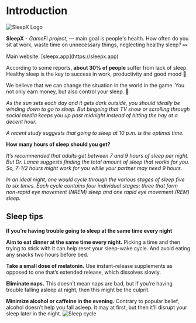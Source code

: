 <script async src="https://cdn.splitbee.io/sb.js"></script>

# Introduction


<Bleed>![SleepX Logo](http://cloud.sleepx.world/img/intro.png)</Bleed>


**SleepX** - *GameFi project*,  —  main goal is people's health. How often do you sit at work, waste time on unnecessary things, neglecting healthy sleep? 💤


<Callout>
  Main website:
  [sleepx.app](https://sleepx.app)
</Callout>


According to some reports, **about 30% of people** suffer from lack of sleep. Healthy sleep is the key to success in work, productivity and good mood 🔑

We believe that we can change the situation in the world in the game. You not only earn money, but also control your sleep. 💭

*As the sun sets each day and it gets dark outside, you should ideally be winding down to go to sleep. But bingeing that TV show or scrolling through social media keeps you up past midnight instead of hitting the hay at a decent hour.*

*A recent study suggests that going to sleep at 10 p.m. is the optimal time.*





****How many hours of sleep should you get?****

*It’s recommended that adults get between 7 and 9 hours of sleep per night. But Dr. Lance suggests finding the total amount of sleep that works for you. So, 7-1/2 hours might work for you while your partner may need 9 hours.*

*In an ideal night, one would cycle through the various stages of sleep five to six times. Each cycle contains four individual stages: three that form non-rapid eye movement (NREM) sleep and one rapid eye movement (REM) sleep.*






## Sleep tips

**If you’re having trouble going to sleep at the same time every night**

**Aim to eat dinner at the same time every night.** Picking a time and then trying to stick with it can help reset your sleep-wake cycle. And avoid eating any snacks two hours before bed.

**Take a small dose of melatonin.** Use instant-release supplements as opposed to one that’s extended release, which dissolves slowly.

**Eliminate naps.** This doesn’t mean naps are bad, but if you’re having trouble falling asleep at night, then this might be the culprit.

**Minimize alcohol or caffeine in the evening.** Contrary to popular belief, alcohol doesn’t help you fall asleep. It may at first, but then it’ll disrupt your sleep later in the night.
<Bleed>![Sleep cycle](http://cloud.sleepx.world/img/sleeptime.png)</Bleed>




